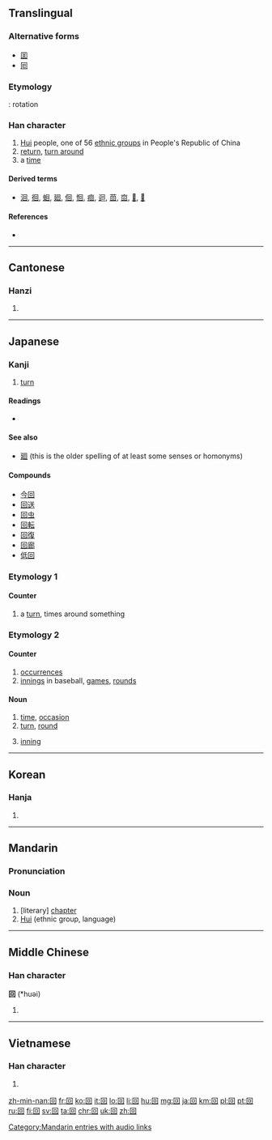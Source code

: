 {{also|何|向|同}}
==Translingual==
{{stroke order|type=animate}}

===Alternative forms===
* [[囬]]
* [[囘]]

===Etymology===
{{liushu|p}}: rotation

===Han character===
{{Han char|rn=31|rad=囗|as=03|sn=6|four=6060<sub>0</sub>|canj=田口 (WR)|ids=⿴[[囗]][[口]]}}

# [[Hui]] people, one of 56 [[ethnic group]]s in People's Republic of China
# [[return]], [[turn around]]
# a [[time]]

====Derived terms====
* [[洄]], [[徊]], [[蛔]], [[廻]], [[佪]], [[恛]], [[痐]], [[迴]], [[茴]], [[㐭]], [[𩫖]], [[𠬸]]

====References====
* {{Han ref|kx=0216.260|dkj=04690|dj=0422.040|hdz=10712.020|uh=56DE|ud=22238|bh=A65E|bd=42590}}

----

==Cantonese==

===Hanzi===
{{yue-hanzi|jyut=[[wui4]]|y=wui4}}

# {{defn|lang=yue|sort=囗03}}

----

==Japanese==

===Kanji===
{{ja-kanji|grade=2|rs=囗03}}

# [[turn]]

====Readings====
* {{ja-readings
|goon=[[え]] (e) < [[ゑ]] (we)
|kanon=[[かい]] (kai), < [[くわい]] (kwai)
|toon=[[うい]] (ui) {{qualifier|non-[[w:Jōyō kanji|Jōyō]] reading}}
|kun=[[まわす]] (mawa-su), [[まわる]] (mawa-ru), [[めぐる]] (megu-ru), [[めぐらす]] (megu-rasu)}}

====See also====
* [[廻]] (this is the older spelling of at least some senses or homonyms)

====Compounds====
* [[今回]]
* [[回送]]
* [[回虫]]
* [[回転]]
* [[回復]]
* [[回廊]]
* [[低回]]

===Etymology 1===

====Counter====
{{ja-pos|まわり|counter}}
# a [[turn]], times around something

===Etymology 2===

====Counter====
{{ja-pos|かい|counter}}
# [[occurrence]]s
# [[innings]] in baseball, [[games]], [[rounds]]

====Noun====
{{ja-noun|かい}}

# [[time]], [[occasion]]
# [[turn]], [[round]]
# {{context|baseball|softball|lang=ja|sort=かい}} [[inning]]

----

==Korean==

===Hanja===
{{ko-hanja|hangeul=회|rv=hoe|mr=hoe}}

# {{defn|lang=ko|sort=囗03}}

----

==Mandarin==

===Pronunciation===
{{Pinyin-IPA|huí|a=zh-huí.ogg}}

===Noun===
{{cmn-noun|ts|pin=[[huí]] ([[hui2]])|pint=hui2}}

# [literary] [[chapter]]
# [[Hui]] (ethnic group, language)

[[Category:Mandarin entries with audio links]]

----

==Middle Chinese==

===Han character===
'''回''' (*huəi)<!--asterisk indicates that this is a reconstructed pronunciation-->

# {{defn|lang=ltc|sort=囗03}}

----

==Vietnamese==

===Han character===
{{vi-hantu|[[hồi]], [[hòi]]|rs=囗03}}

# {{defn|lang=vi|sort=囗03}}

[[zh-min-nan:回]]
[[fr:回]]
[[ko:回]]
[[it:回]]
[[lo:回]]
[[li:回]]
[[hu:回]]
[[mg:回]]
[[ja:回]]
[[km:回]]
[[pl:回]]
[[pt:回]]
[[ru:回]]
[[fi:回]]
[[sv:回]]
[[ta:回]]
[[chr:回]]
[[uk:回]]
[[zh:回]]